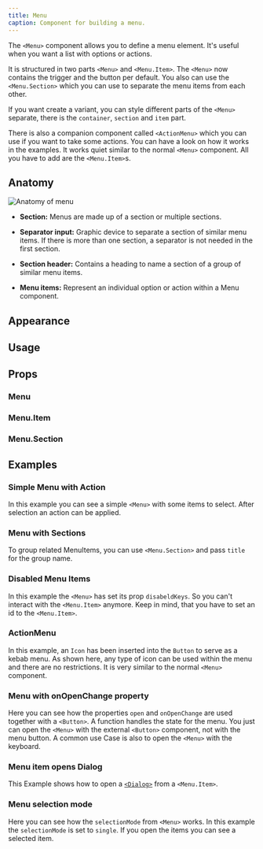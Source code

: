 ```yaml
---
title: Menu
caption: Component for building a menu.
---
```


The `<Menu>` component allows you to define a menu element. It's useful when you want a list with options or actions.

It is structured in two parts `<Menu>` and `<Menu.Item>`. The `<Menu>` now contains the trigger and the button per default. You also can use the `<Menu.Section>` which you can use to separate the menu items from each other.

If you want create a variant, you can style different parts of the `<Menu>` separate, there is the `container`, `section` and `item` part.

There is also a companion component called `<ActionMenu>` which you can use if you want to take some actions. You can have a look on how it works in the examples. It works quiet similar to the normal `<Menu>` component. All you have to add are the `<Menu.Item>`s.

## Anatomy

<Image
  src="/menu/menu-anatomy.jpg"
  alt="Anatomy of menu"
  width={800}
  height={550}
  className="mx-auto block"
/>

- **Section:** Menus are made up of a section or multiple sections.

- **Separator input:** Graphic device to separate a section of similar menu items. If there is more than one section, a separator is not needed in the first section.

- **Section header:** Contains a heading to name a section of a group of similar menu items.

- **Menu items:** Represent an individual option or action within a Menu component.

## Appearance

<AppearanceDemo component={title} />

<AppearanceTable component={title} />

## Usage

## Props

### Menu

<PropsTable component={title} />

### Menu.Item

<PropsTable component="MenuItem" />

### Menu.Section

<PropsTable component="MenuSection" />

## Examples

### Simple Menu with Action

In this example you can see a simple `<Menu>` with some items to select. After selection an action can be applied.

<ComponentDemo file="./menu-action.demo.tsx" />

### Menu with Sections

To group related MenuItems, you can use `<Menu.Section>` and pass `title` for the group name.

<ComponentDemo file="./menu-section.demo.tsx" />

### Disabled Menu Items

In this example the `<Menu>` has set its prop `disabeldKeys`. So you can't interact with the `<Menu.Item>` anymore. Keep in mind, that you have to set an id to the `<Menu.Item>`.

<ComponentDemo file="./menu-disabled.demo.tsx" />

### ActionMenu

In this example, an `Icon` has been inserted into the `Button` to serve as a kebab menu.
As shown here, any type of icon can be used within the menu and there are no restrictions.
It is very similar to the normal `<Menu>` component.

<ComponentDemo file="./kebab-menu.demo.tsx" />

### Menu with onOpenChange property

Here you can see how the properties `open` and `onOpenChange` are used together with a `<Button>`. A function handles the state for the menu. You just can open the `<Menu>` with the external `<Button>` component, not with the menu button.
A common use Case is also to open the `<Menu>` with the keyboard.

<ComponentDemo file="./menu-open.demo.tsx" />

### Menu item opens Dialog

This Example shows how to open a [`<Dialog>`](/components/dialog/) from a `<Menu.Item>`.

<ComponentDemo file="./menu-open-dialog.demo.tsx" />

### Menu selection mode

Here you can see how the `selectionMode` from `<Menu>` works. In this example the `selectionMode` is set to `single`. If you open the items you can see a selected item.

<ComponentDemo file="./menu-selection.demo.tsx" />
